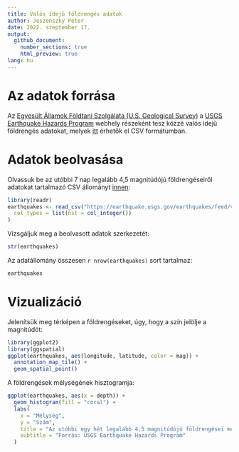 ```yaml
---
title: Valós idejű földrengés adatok
author: Jeszenszky Péter
date: 2022. szeptember 17.
output:
  github_document:
    number_sections: true
    html_preview: true
lang: hu
---
```


# Az adatok forrása

Az [Egyesült Államok Földtani Szolgálata (U.S. Geological Survey)](https://www.usgs.gov/) a [USGS Earthquake Hazards Program](https://earthquake.usgs.gov/) webhely részeként tesz közzé valós idejű földrengés adatokat, melyek [itt](https://earthquake.usgs.gov/earthquakes/feed/v1.0/csv.php) érhetők el CSV formátumban.

# Adatok beolvasása

Olvassuk be az utóbbi 7 nap legalább 4,5 magnitúdójú földrengéseiről adatokat tartalmazó CSV állományt [innen](https://earthquake.usgs.gov/earthquakes/feed/v1.0/summary/4.5_week.csv):
```r
library(readr)
earthquakes <- read_csv("https://earthquake.usgs.gov/earthquakes/feed/v1.0/summary/4.5_week.csv",
  col_types = list(nst = col_integer())
)
```

Vizsgáljuk meg a beolvasott adatok szerkezetét:
```r
str(earthquakes)
```

Az adatállomány összesen `r nrow(earthquakes)` sort tartalmaz:
```r
earthquakes
```

# Vizualizáció

Jelenítsük meg térképen a földrengéseket, úgy, hogy a szín jelölje a magnitúdót:
```r
library(ggplot2)
library(ggspatial)
ggplot(earthquakes, aes(longitude, latitude, color = mag)) +
  annotation_map_tile() +
  geom_spatial_point()
```

A földrengések mélységének hisztogramja:
```r
ggplot(earthquakes, aes(x = depth)) +
  geom_histogram(fill = "coral") +
  labs(
    x = "Mélység",
    y = "Szám",
    title = "Az utóbbi egy hét legalább 4,5 magnitúdójú földrengései mélység szerint",
    subtitle = "Forrás: USGS Earthquake Hazards Program"
  )
```


